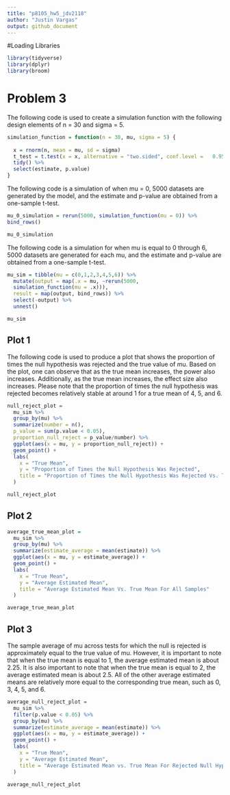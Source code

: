 ```yaml
---
title: "p8105_hw5_jdv2118"
author: "Justin Vargas"
output: github_document
---
```

#Loading Libraries 

```r
library(tidyverse)
library(dplyr)
library(broom)
```

# Problem 3

The following code is used to create a simulation function with the following design elements of n = 30 and sigma = 5.

```r
simulation_function = function(n = 30, mu, sigma = 5) {
  
  x = rnorm(n, mean = mu, sd = sigma)
  t_test = t.test(x = x, alternative = "two.sided", conf.level =   0.95) %>%
  tidy() %>%
  select(estimate, p.value)
} 
```

The following code is a simulation of when mu = 0, 5000 datasets are generated by the model, and the estimate and p-value are obtained from a one-sample t-test.

```r
mu_0_simulation = rerun(5000, simulation_function(mu = 0)) %>%
bind_rows()

mu_0_simulation
```

The following code is a simulation for when mu is equal to 0 through 6, 5000 datasets are generated for each mu, and the estimate and p-value are obtained from a one-sample t-test.

```r
mu_sim = tibble(mu = c(0,1,2,3,4,5,6)) %>%
  mutate(output = map(.x = mu, ~rerun(5000,
  simulation_function(mu = .x))),
  result = map(output, bind_rows)) %>%
  select(-output) %>%
  unnest()

mu_sim
```

## Plot 1

The following code is used to produce a plot that shows the proportion of times the null hypothesis was rejected and the true value of mu.  Based on the plot, one can observe that as the true mean increases, the power also increases.  Additionally, as the true mean increases, the effect size also increases.  Please note that the proportion of times the null hypothesis was rejected becomes relatively stable at around 1 for a true mean of 4, 5, and 6.

```r
null_reject_plot = 
  mu_sim %>%
  group_by(mu) %>%
  summarize(number = n(),
  p_value = sum(p.value < 0.05),
  proportion_null_reject = p_value/number) %>%
  ggplot(aes(x = mu, y = proportion_null_reject)) + 
  geom_point() +
  labs(
    x = "True Mean", 
    y = "Proportion of Times the Null Hypothesis Was Rejected",
    title = "Proportion of Times the Null Hypothesis Was Rejected Vs. True Mean"
  )

null_reject_plot
```

## Plot 2

```r
average_true_mean_plot = 
  mu_sim %>%
  group_by(mu) %>%
  summarize(estimate_average = mean(estimate)) %>%
  ggplot(aes(x = mu, y = estimate_average)) + 
  geom_point() +
  labs(
    x = "True Mean", 
    y = "Average Estimated Mean", 
    title = "Average Estimated Mean Vs. True Mean For All Samples"
  )

average_true_mean_plot 
```

## Plot 3

The sample average of mu across tests for which the null is rejected is approximately equal to the true value of mu.  However, it is important to note that when the true mean is equal to 1, the average estimated mean is about 2.25.  It is also important to note that when the true mean is equal to 2, the average estimated mean is about 2.5.  All of the other average estimated means are relatively more equal to the corresponding true mean, such as 0, 3, 4, 5, and 6.

```r
average_null_reject_plot =
  mu_sim %>%
  filter(p.value < 0.05) %>%
  group_by(mu) %>%
  summarize(estimate_average = mean(estimate)) %>%
  ggplot(aes(x = mu, y = estimate_average)) + 
  geom_point() +
  labs(
    x = "True Mean", 
    y = "Average Estimated Mean",
    title = "Average Estimated Mean vs. True Mean For Rejected Null Hypothesis Samples"
  )
  
average_null_reject_plot
```








